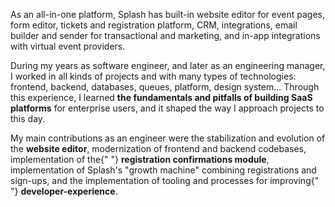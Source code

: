 As an all-in-one platform, Splash has built-in website editor for event
pages, form editor, tickets and registration platform, CRM,
integrations, email builder and sender for transactional and marketing,
and in-app integrations with virtual event providers.

During my years as software engineer, and later as an engineering
manager, I worked in all kinds of projects and with many types of
technologies: frontend, backend, databases, queues, platform, design
system... Through this experience, I learned
**the fundamentals and pitfalls of building SaaS platforms**
for enterprise users, and it shaped the way I approach projects to this
day.

My main contributions as an engineer were the stabilization and
evolution of the **website editor**, modernization of
frontend and backend codebases, implementation of the{" "}
**registration confirmations module**, implementation of
Splash's "growth machine" combining registrations and
sign-ups, and the implementation of tooling and processes for improving{" "}
**developer-experience**.
